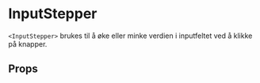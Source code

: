 
<Meta of={InputStepperStories} />

# InputStepper

<ComponentLinkRow
  docsHref="https://design.domstol.no/987b33f71/p/335f74-inputstepper"
  githubHref="https://github.com/domstolene/designsystem/tree/main/packages/components/src/components/InputStepper"
  figmaHref="https://www.figma.com/design/ewqSDmkgqDQ5PyOsRp4V5b/DDS-Komponenter?node-id=417-16&t=3ewZNXZ6bBP37uWm-0"
  storybookHref="http://localhost:6006/?path=/docs/dds-components-inputstepper--docs"
  withBottomSpacing
/>

`<InputStepper>` brukes til å øke eller minke verdien i inputfeltet ved å klikke på knapper.

## Props

<Canvas of={InputStepperStories.Default} sourceState="shown" />
<Controls of={InputStepperStories.Default} />
